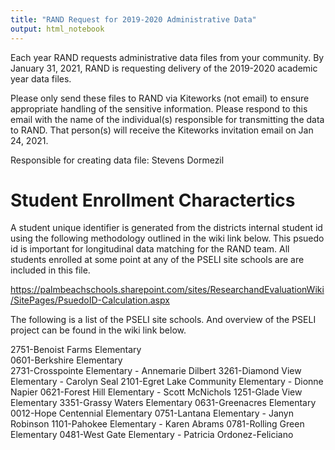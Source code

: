 ```yaml
---
title: "RAND Request for 2019-2020 Administrative Data"
output: html_notebook
---
```


Each year RAND requests administrative data files from your community. By January 31, 2021, RAND is requesting delivery of the 2019-2020 academic year data files.

Please only send these files to RAND via Kiteworks (not email) to ensure appropriate handling of the sensitive information. Please respond to this email with the name of the individual(s) responsible for transmitting the data to RAND. That person(s) will receive the Kiteworks invitation email on Jan 24, 2021.

Responsible for creating data file: Stevens Dormezil

# Student Enrollment Charactertics

A student unique identifier is generated from the districts internal student id using the following methodology outlined in the wiki link below. This psuedo id is important for longitudinal data matching for the RAND team. All students enrolled at some point at any of the PSELI site schools are are included in this file.

<https://palmbeachschools.sharepoint.com/sites/ResearchandEvaluationWiki/SitePages/PsuedoID-Calculation.aspx>

The following is a list of the PSELI site schools. And overview of the PSELI project can be found in the wiki link below.


2751-Benoist Farms Elementary  
0601-Berkshire Elementary  
2731-Crosspointe Elementary - Annemarie Dilbert
3261-Diamond View Elementary - Carolyn Seal
2101-Egret Lake Community Elementary - Dionne Napier
0621-Forest Hill Elementary - Scott McNichols
1251-Glade View Elementary
3351-Grassy Waters Elementary
0631-Greenacres Elementary
0012-Hope Centennial Elementary
0751-Lantana Elementary - Janyn Robinson
1101-Pahokee Elementary - Karen Abrams
0781-Rolling Green Elementary
0481-West Gate Elementary - Patricia Ordonez-Feliciano